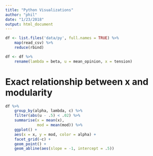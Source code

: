 ```yaml
---
title: "Python Visualizations"
author: "phil"
date: "1/23/2018"
output: html_document
---
```



```r
df <- list.files('data/py', full.names = TRUE) %>% 
    map(read_csv) %>% 
    reduce(rbind)
```

```r
df <- df %>% 
    rename(lambda = beta, u = mean_opinion, x = tension) 
```

# Exact relationship between x and modularity

```r

df %>% 
    group_by(alpha, lambda, c) %>% 
    filter(abs(u - .5) < .02) %>% 
    summarise(x = mean(x),
              mod = mean(mod)) %>%
    ggplot() + 
    aes(x = x, y = mod, color = alpha) + 
    facet_grid(~c) + 
    geom_point() + 
    geom_abline(aes(slope = -1, intercept = .5))
    

```
